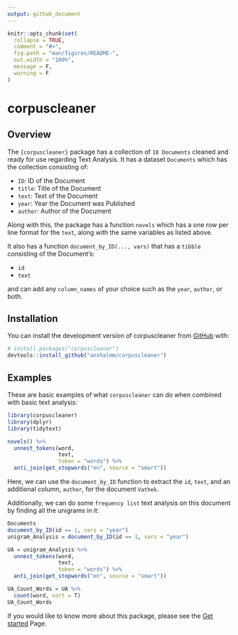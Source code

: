 ```yaml
---
output: github_document
---
```


<!-- README.md is generated from README.Rmd. Please edit that file -->

```r
knitr::opts_chunk$set(
  collapse = TRUE,
  comment = "#>",
  fig.path = "man/figures/README-",
  out.width = "100%",
  message = F,
  warning = F
)
```

# corpuscleaner

<!-- badges: start -->
<!-- badges: end -->

## Overview 
The `{corpuscleaner}` package has a collection of `18 Documents` cleaned and ready for use regarding Text Analysis. It has a dataset `Documents` which has the collection consisting of: 

* `ID`: ID of the Document
* `title`: Title of the Document
* `text`: Text of the Document 
* `year`: Year the Document was Published 
* `author`: Author of the Document

Along with this, the package has a function `novels` which has a one row per line format for the `text`, along with the same variables as listed above. 

It also has a function `document_by_ID(..., vars)` that has a `tibble` consisting of the Document's: 

* `id`
* `text` 

and can add any `column_names` of your choice such as the `year`, `author`, or both.

## Installation

You can install the development version of corpuscleaner from [GitHub](https://github.com/) with:

``` r
# install.packages("corpuscleaner")
devtools::install_github("anshalmm/corpuscleaner")
```

## Examples

These are basic examples of what `corpuscleaner` can do when combined with basic text analysis:

```r
library(corpuscleaner)
library(dplyr)
library(tidytext)

novels() %>%
  unnest_tokens(word, 
                text, 
                token = "words") %>%
  anti_join(get_stopwords("en", source = "smart"))
```

Here, we can use the `document_by_ID` function to extract the `id`, `text`, and an additional column, `author`, for the document `Vathek`.

Additionally, we can do some `frequency list` text analysis on this document by finding all the unigrams in it:

```r
Documents
document_by_ID(id == 1, vars = "year")
unigram_Analysis = document_by_ID(id == 1, vars = "year")

UA = unigram_Analysis %>%
  unnest_tokens(word, 
                text, 
                token = "words") %>%
  anti_join(get_stopwords("en", source = "smart")) 

UA_Count_Words = UA %>%
  count(word, sort = T)
UA_Count_Words
```

If you would like to know more about this package, please see the [Get started](https://anshalmm.github.io/corpuscleaner/articles/corpuscleaner.html) Page.  
